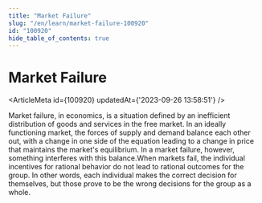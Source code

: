 ```yaml
---
title: "Market Failure"
slug: "/en/learn/market-failure-100920"
id: "100920"
hide_table_of_contents: true
---
```



# Market Failure

<ArticleMeta id={100920} updatedAt={'2023-09-26 13:58:51'} />
<div className='border-solid border-b border-t-0 my-4 border-[var(--ifm-color-gray-300)]' />

Market failure, in economics, is a situation defined by an inefficient distribution of goods and services in the free market. In an ideally functioning market, the forces of supply and demand balance each other out, with a change in one side of the equation leading to a change in price that maintains the market's equilibrium. In a market failure, however, something interferes with this balance.When markets fail, the individual incentives for rational behavior do not lead to rational outcomes for the group. In other words, each individual makes the correct decision for themselves, but those prove to be the wrong decisions for the group as a whole.
